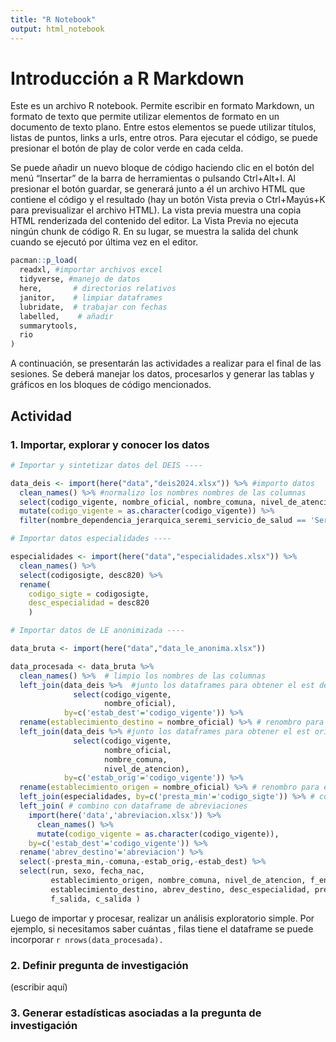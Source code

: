 ```yaml
---
title: "R Notebook"
output: html_notebook
---
```


# Introducción a R Markdown

Este es un archivo R notebook. Permite escribir en formato Markdown, un formato de texto que permite utilizar elementos de formato en un documento de texto plano. Entre estos elementos se puede utilizar títulos, listas de puntos, links a urls, entre otros. Para ejecutar el código, se puede presionar el botón de play de color verde en cada celda.

Se puede añadir un nuevo bloque de código haciendo clic en el botón del menú "Insertar" de la barra de herramientas o pulsando Ctrl+Alt+I. Al presionar el botón guardar, se generará junto a él un archivo HTML que contiene el código y el resultado (hay un botón Vista previa o Ctrl+Mayús+K para previsualizar el archivo HTML). La vista previa muestra una copia HTML renderizada del contenido del editor. La Vista Previa no ejecuta ningún chunk de código R. En su lugar, se muestra la salida del chunk cuando se ejecutó por última vez en el editor.

```r

pacman::p_load(
  readxl, #importar archivos excel
  tidyverse, #manejo de datos
  here,       # directorios relativos
  janitor,    # limpiar dataframes
  lubridate,  # trabajar con fechas
  labelled,    # añadir 
  summarytools,
  rio
)
```

A continuación, se presentarán las actividades a realizar para el final de las sesiones. Se deberá manejar los datos, procesarlos y generar las tablas y gráficos en los bloques de código mencionados.

## Actividad

### 1. Importar, explorar y conocer los datos

```r
# Importar y sintetizar datos del DEIS ----

data_deis <- import(here("data","deis2024.xlsx")) %>% #importo datos
  clean_names() %>% #normalizo los nombres nombres de las columnas
  select(codigo_vigente, nombre_oficial, nombre_comuna, nivel_de_atencion, nombre_dependencia_jerarquica_seremi_servicio_de_salud)  %>% 
  mutate(codigo_vigente = as.character(codigo_vigente)) %>%
  filter(nombre_dependencia_jerarquica_seremi_servicio_de_salud == 'Servicio de Salud Metropolitano Sur')

# Importar datos especialidades ----

especialidades <- import(here("data","especialidades.xlsx")) %>%
  clean_names() %>%
  select(codigosigte, desc820) %>%
  rename(
    codigo_sigte = codigosigte,
    desc_especialidad = desc820
    )

# Importar datos de LE anonimizada ----

data_bruta <- import(here("data","data_le_anonima.xlsx"))

data_procesada <- data_bruta %>%
  clean_names() %>%  # limpio los nombres de las columnas
  left_join(data_deis %>%  #junto los dataframes para obtener el est dest
              select(codigo_vigente,
                     nombre_oficial), 
            by=c('estab_dest'='codigo_vigente')) %>%
  rename(establecimiento_destino = nombre_oficial) %>% # renombro para evitar duplicidad de nombres
  left_join(data_deis %>% #junto los dataframes para obtener el est orig, comuna, nivel de atención
              select(codigo_vigente,
                     nombre_oficial, 
                     nombre_comuna, 
                     nivel_de_atencion), 
            by=c('estab_orig'='codigo_vigente')) %>%
  rename(establecimiento_origen = nombre_oficial) %>% # renombro para evitar duplicidad de nombres
  left_join(especialidades, by=c('presta_min'='codigo_sigte')) %>% # combino con especialidades
  left_join( # combino con dataframe de abreviaciones
    import(here('data','abreviacion.xlsx')) %>% 
      clean_names() %>% 
      mutate(codigo_vigente = as.character(codigo_vigente)), 
    by=c('estab_dest'='codigo_vigente')) %>%
  rename('abrev_destino'='abreviacion') %>% 
  select(-presta_min,-comuna,-estab_orig,-estab_dest) %>%
  select(run, sexo, fecha_nac, 
         establecimiento_origen, nombre_comuna, nivel_de_atencion, f_entrada, sospecha_diag, 
         establecimiento_destino, abrev_destino, desc_especialidad, presta_est, 
         f_salida, c_salida ) 
```

Luego de importar y procesar, realizar un análisis exploratorio simple. Por ejemplo, si necesitamos saber cuántas , filas tiene el dataframe se puede incorporar `r nrows(data_procesada).`

### 2. Definir pregunta de investigación

(escribir aquí)

### 3. Generar estadísticas asociadas a la pregunta de investigación 
